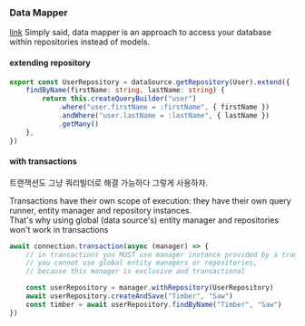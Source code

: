 ### Data Mapper

[link](https://github.com/typeorm/typeorm/blob/master/docs/active-record-data-mapper.md#what-is-the-data-mapper-pattern)
Simply said, data mapper is an approach to access your database within repositories instead of models.

#### extending repository

```typescript
export const UserRepository = dataSource.getRepository(User).extend({
    findByName(firstName: string, lastName: string) {
        return this.createQueryBuilder("user")
            .where("user.firstName = :firstName", { firstName })
            .andWhere("user.lastName = :lastName", { lastName })
            .getMany()
    },
})
```

#### with transactions

트랜잭션도 그냥 쿼리빌더로 해결 가능하다 그렇게 사용하자.

Transactions have their own scope of execution: they have their own query runner, entity manager and repository instances.   
That's why using global (data source's) entity manager and repositories won't work in transactions

```typescript
await connection.transaction(async (manager) => {
    // in transactions you MUST use manager instance provided by a transaction,
    // you cannot use global entity managers or repositories,
    // because this manager is exclusive and transactional

    const userRepository = manager.withRepository(UserRepository)
    await userRepository.createAndSave("Timber", "Saw")
    const timber = await userRepository.findByName("Timber", "Saw")
})
```
